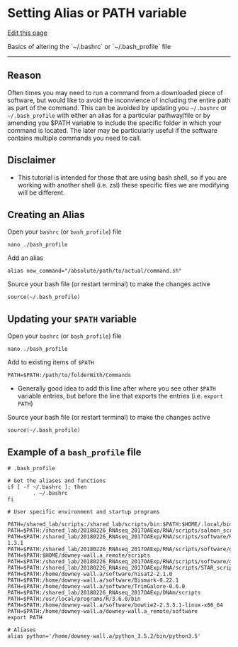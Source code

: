 # Setting Alias or PATH variable

[Edit this page](https://github.com/DrK-Lo/lotterhoslabprotocols/edit/main/code_pathAndAliasMod.qmd)

Basics of altering the \`\~/.bashrc\` or \`\~/.bash_profile\` file

------------------------------------------------------------------------

## **Reason** {.unnumbered}

Often times you may need to run a command from a downloaded piece of software, but would like to avoid the inconvience of including the entire path as part of the command. This can be avoided by updating you `~/.bashrc` or `~/.bash_profile` with either an alias for a particular pathway/file or by amending you \$PATH variable to include the specific folder in which your command is located. The later may be particularly useful if the software contains multiple commands you need to call.

## **Disclaimer** {.unnumbered}

-   This tutorial is intended for those that are using bash shell, so if you are working with another shell (i.e. zsl) these specific files we are modifying will be different.

## **Creating an Alias** {.unnumbered}

Open your `bashrc` (or `bash_profile`) file

    nano ./bash_profile

Add an alias

    alias new_command="/absolute/path/to/actual/command.sh"

Source your bash file (or restart terminal) to make the changes active

    source(~/.bash_profile)

## **Updating your `$PATH` variable** {.unnumbered}

Open your `bashrc` (or `bash_profile`) file

    nano ./bash_profile

Add to existing items of `$PATH`

    PATH=$PATH:/path/to/folderWith/Commands

-   Generally good idea to add this line after where you see other `$PATH` variable entries, but before the line that exports the entries (i.e. `export PATH`)

Source your bash file (or restart terminal) to make the changes active

    source(~/.bash_profile)

## **Example of a `bash_profile` file** {.unnumbered}

    # .bash_profile

    # Get the aliases and functions
    if [ -f ~/.bashrc ]; then
            . ~/.bashrc
    fi

    # User specific environment and startup programs

    PATH=/shared_lab/scripts:/shared_lab/scripts/bin:$PATH:$HOME/.local/bin
    PATH=$PATH:/shared_lab/20180226_RNAseq_2017OAExp/RNA/scripts/salmon_scripts/
    PATH=$PATH:/shared_lab/20180226_RNAseq_2017OAExp/RNA/scripts/software/RSEM/RSEM-1.3.1
    PATH=$PATH:/shared_lab/20180226_RNAseq_2017OAExp/RNA/scripts/software/gffread
    PATH=$PATH:$HOME/downey-wall.a_remote/scripts
    PATH=$PATH:/shared_lab/20180226_RNAseq_2017OAExp/RNA/scripts/software/gffcompare
    PATH=$PATH:/shared_lab/20180226_RNAseq_2017OAExp/RNA/scripts/STAR_scripts
    PATH=$PATH:/home/downey-wall.a/software/hisat2-2.1.0
    PATH=$PATH:/home/downey-wall.a/software/Bismark-0.22.1
    PATH=$PATH:/home/downey-wall.a/software/TrimGalore-0.6.0
    PATH=$PATH:/shared_lab/20180226_RNAseq_2017OAExp/DNAm/scripts
    PATH=$PATH:/usr/local/programs/R/3.6.0/bin
    PATH=$PATH:/home/downey-wall.a/software/bowtie2-2.3.5.1-linux-x86_64
    PATH=$PATH:/home/downey-wall.a/downey-wall.a_remote/software
    export PATH

    # Aliases
    alias python='/home/downey-wall.a/python_3.5.2/bin/python3.5'

